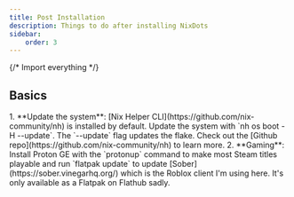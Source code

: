 ```yaml
---
title: Post Installation
description: Things to do after installing NixDots
sidebar:
    order: 3
---
```

{/* Import everything */}

## Basics
<Steps>
	1. **Update the system**: [Nix Helper CLI](https://github.com/nix-community/nh) is installed by default.
		Update the system with `nh os boot <path to NixDots> -H <hostname> --update`. The `--update` flag updates the flake.
		Check out the [Github repo](https://github.com/nix-community/nh) to learn more.
	2. **Gaming**: Install Proton GE with the `protonup` command  to make most Steam titles playable and run `flatpak update`
		to update [Sober](https://sober.vinegarhq.org/) which is the Roblox client I'm using here. It's only available as a Flatpak
		on Flathub sadly.
</Steps>
